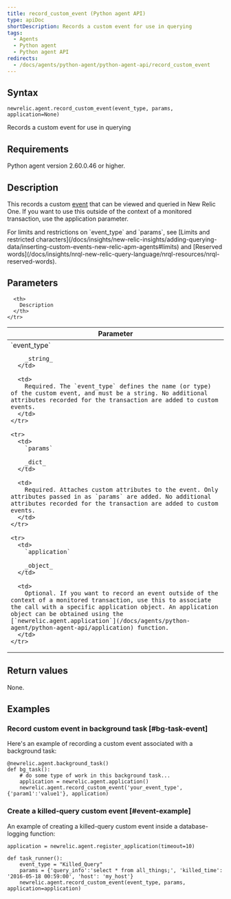 ```yaml
---
title: record_custom_event (Python agent API)
type: apiDoc
shortDescription: Records a custom event for use in querying
tags:
  - Agents
  - Python agent
  - Python agent API
redirects:
  - /docs/agents/python-agent/python-agent-api/record_custom_event
---
```


## Syntax

```
newrelic.agent.record_custom_event(event_type, params, application=None)
```

Records a custom event for use in querying

## Requirements

Python agent version 2.60.0.46 or higher.

## Description

This records a custom [event](/docs/data-analysis/metrics/analyze-your-metrics/data-collection-metric-timeslice-event-data#event-data) that can be viewed and queried in New Relic One. If you want to use this outside of the context of a monitored transaction, use the application parameter.

<Callout variant="important">
  For limits and restrictions on `event_type` and `params`, see [Limits and restricted characters](/docs/insights/new-relic-insights/adding-querying-data/inserting-custom-events-new-relic-apm-agents#limits) and [Reserved words](/docs/insights/nrql-new-relic-query-language/nrql-resources/nrql-reserved-words).
</Callout>

## Parameters

<table>
  <thead>
    <tr>
      <th width="25%">
        Parameter
      </th>

      <th>
        Description
      </th>
    </tr>
  </thead>

  <tbody>
    <tr>
      <td>
        `event_type`

        _string_
      </td>

      <td>
        Required. The `event_type` defines the name (or type) of the custom event, and must be a string. No additional attributes recorded for the transaction are added to custom events.
      </td>
    </tr>

    <tr>
      <td>
        `params`

        _dict_
      </td>

      <td>
        Required. Attaches custom attributes to the event. Only attributes passed in as `params` are added. No additional attributes recorded for the transaction are added to custom events.
      </td>
    </tr>

    <tr>
      <td>
        `application`

        _object_
      </td>

      <td>
        Optional. If you want to record an event outside of the context of a monitored transaction, use this to associate the call with a specific application object. An application object can be obtained using the [`newrelic.agent.application`](/docs/agents/python-agent/python-agent-api/application) function.
      </td>
    </tr>
  </tbody>
</table>

## Return values

None.

## Examples

### Record custom event in background task [#bg-task-event]

Here's an example of recording a custom event associated with a background task:

```
@newrelic.agent.background_task() 
def bg_task(): 
	# do some type of work in this background task...
	application = newrelic.agent.application()
	newrelic.agent.record_custom_event('your_event_type', {'param1':'value1'}, application)
```

### Create a killed-query custom event [#event-example]

An example of creating a killed-query custom event inside a database-logging function:

```
application = newrelic.agent.register_application(timeout=10)

def task_runner(): 
	event_type = "Killed_Query" 
	params = {'query_info':'select * from all_things;', 'killed_time': '2016-05-18 00:59:00', 'host': 'my_host'} 
	newrelic.agent.record_custom_event(event_type, params, application=application)
```
